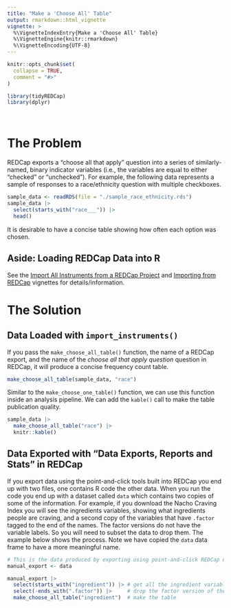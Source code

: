 ```yaml
---
title: "Make a 'Choose All' Table"
output: rmarkdown::html_vignette
vignette: >
  %\VignetteIndexEntry{Make a 'Choose All' Table}
  %\VignetteEngine{knitr::rmarkdown}
  %\VignetteEncoding{UTF-8}
---
```


```r
knitr::opts_chunk$set(
  collapse = TRUE,
  comment = "#>"
)
```

```r
library(tidyREDCap)
library(dplyr)
```

</br>


# The Problem 

REDCap exports a "choose all that apply" question into a series of similarly-named, binary indicator variables (i.e., the variables are equal to either "checked" or "unchecked"). For example, the following data represents a sample of responses to a race/ethnicity question with multiple checkboxes.
```r
sample_data <- readRDS(file = "./sample_race_ethnicity.rds")
sample_data |> 
  select(starts_with("race___")) |> 
  head()
```
It is desirable to have a concise table showing how often each option was chosen.

## Aside: Loading REDCap Data into R
See the [Import All Instruments from a REDCap Project](../doc/importInstruments.html) and [Importing from REDCap](../doc/useAPI.html) vignettes for details/information.

# The Solution

## Data Loaded with `import_instruments()`

If you pass the `make_choose_all_table()` function, the name of a REDCap export, and the name of the _choose all that apply question_ question in REDCap, it will produce a concise frequency count table. 
```r
make_choose_all_table(sample_data, "race") 
```

Similar to the `make_choose_one_table()` function, we can use this function inside an analysis pipeline. We can add the `kable()` call to make the table publication quality.
```r
sample_data |> 
  make_choose_all_table("race") |> 
  knitr::kable()
```


## Data Exported with "Data Exports, Reports and Stats" in REDCap 

If you export data using the point-and-click tools built into REDCap you end up with two files, one contains R code the other data.  When you run the code you end up with a dataset called `data` which contains two copies of some of the information.  For example, if you download the Nacho Craving Index you will see the ingredients variables, showing what ingredients people are craving, and a second copy of the variables that have `.factor` tagged to the end of the names.  The factor versions do not have the variable labels. So you will need to subset the data to drop them.  The example below shows the process.  Note we have copied the `data` data frame to have a more meaningful name. 

```r
# This is the data produced by exporting using point-and-click REDCap export.
manual_export <- data

manual_export |>   
  select(starts_with("ingredient")) |> # get all the ingredient variables
  select(-ends_with(".factor")) |>     # drop the factor version of the ingredient variables
  make_choose_all_table("ingredient")  # make the table
```                 
                 
